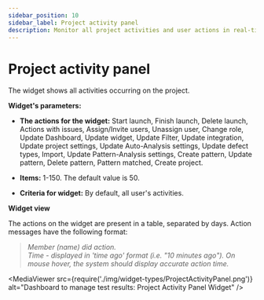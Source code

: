 ```yaml
---
sidebar_position: 10
sidebar_label: Project activity panel
description: Monitor all project activities and user actions in real-time. Track launches, user management, and system changes using qa metrics dashboard.
---
```


# Project activity panel

The widget shows all activities occurring on the project.

**Widget's parameters:**

- **The actions for the widget:** Start launch, Finish launch, Delete launch, Actions with issues, Assign/Invite users, Unassign user, Change role, Update Dashboard, Update widget, Update Filter, Update integration, Update project settings, Update Auto-Analysis settings, Update defect types, Import, Update Pattern-Analysis settings, Create pattern, Update pattern, Delete pattern, Pattern matched, Create project.

- **Items:** 1-150. The default value is 50.

- **Criteria for widget:** By default, all user's activities.

**Widget view**

The actions on the widget are present in a table, separated by days. Action messages have the following format:

>   *Member (name) did action.*  
>   *Time - displayed in 'time ago' format (i.e. "10 minutes ago"). On mouse hover, the system should display accurate action time.*

<MediaViewer src={require('./img/widget-types/ProjectActivityPanel.png')} alt="Dashboard to manage test results: Project Activity Panel Widget" />

<MediaViewer src="https://youtu.be/8njOHQ4Xy2s" alt="How to create Project Activity Panel widget in our test automation results dashboard " type="video" />
